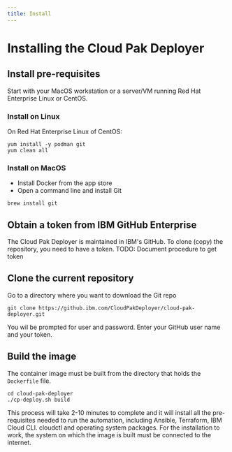 ```yaml
---
title: Install
---
```


# Installing the Cloud Pak Deployer

## Install pre-requisites
Start with your MacOS workstation or a server/VM running Red Hat Enterprise Linux or CentOS. 

### Install on Linux
On Red Hat Enterprise Linux of CentOS:
```
yum install -y podman git
yum clean all
```

### Install on MacOS
* Install Docker from the app store
* Open a command line and install Git
```
brew install git
```

## Obtain a token from IBM GitHub Enterprise
The Cloud Pak Deployer is maintained in IBM's GitHub. To clone (copy) the repository, you need to have a token.
TODO: Document procedure to get token

## Clone the current repository
Go to a directory where you want to download the Git repo
```
git clone https://github.ibm.com/CloudPakDeployer/cloud-pak-deployer.git
```

You wil be prompted for user and password. Enter your GitHub user name and your token.

## Build the image
The container image must be built from the directory that holds the `Dockerfile` file.
```
cd cloud-pak-deployer
./cp-deploy.sh build
```

This process will take 2-10 minutes to complete and it will install all the pre-requisites needed to run the automation, including Ansible, Terraform, IBM Cloud CLI. cloudctl and operating system packages. For the installation to work, the system on which the image is built must be connected to the internet.
